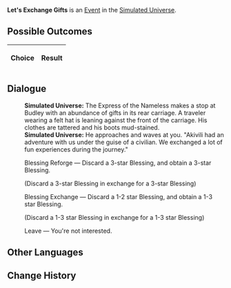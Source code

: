 {{Simulated Universe Event Infobox
|title         = Let's Exchange Gifts
|image         = Random Event Trade.png
|type          =
|domains_su    = Occurrence
|domains_ext   = Occurrence
|domains_swarm = 
|domains_gng   = 
|requirements  =
|prev          = 
|next          = 
|indexRewards  =
|characters    = 
}}
'''Let's Exchange Gifts''' is an [[Simulated Universe/Events|Event]] in the [[Simulated Universe]].

==Possible Outcomes==
{| class="article-table"
!Choice
!Result

|}

<!--
==Gameplay Notes==

-->
==Dialogue==
{{Dialogue Start}}
:'''Simulated Universe:''' The Express of the Nameless makes a stop at Budley with an abundance of gifts in its rear carriage. A traveler wearing a felt hat is leaning against the front of the carriage. His clothes are tattered and his boots mud-stained.
:'''Simulated Universe:''' He approaches and waves at you. "Akivili had an adventure with us under the guise of a civilian. We exchanged a lot of fun experiences during the journey."
:{{DIcon|Star}} Blessing Reforge &mdash; Discard a 3-star Blessing, and obtain a 3-star Blessing.
:;(Discard a 3-star Blessing in exchange for a 3-star Blessing)
:{{DIcon|Star}} Blessing Exchange &mdash; Discard a 1-2 star Blessing, and obtain a 1-3 star Blessing.
:;(Discard a 1-3 star Blessing in exchange for a 1-3 star Blessing)
:{{DIcon|Star}} Leave &mdash; You're not interested.
{{Dialogue End}}

==Other Languages==
{{Other Languages
|zhs   = 来交换礼物吧
|zht   = 來交換禮物吧
|ja    = プレゼントを交換しようよ
|ko    = 선물 교환하자
|es    = ¡Intercambiemos regalos!
|fr    = Échange de cadeaux
|ru    = Обмен подарками
|th    = มาแลกของขวัญกันเถอะ
|vi    = Đến Đổi Quà Nào
|de    = Gabentausch
|id    = Ayo Tukaran Hadiah
|pt    = Vamos Trocar Presentes
}}

==Change History==
{{Change History|1.0}}
